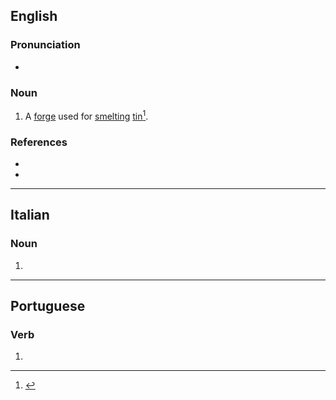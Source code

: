 ==English==
{{rfv|en}}

===Pronunciation===
* {{IPA|en|/foʊd͡ʒ/}}

===Noun===
{{en-noun}}

# {{lb|en|UK|dialect|Cornwall|dated}} A [[forge]] used for [[smelt]]ing [[tin]]<ref>{{R:Raymond Glossary}}</ref>.

===References===
<references/>
* {{R:Webster 1913}}
* {{R:OED}}

----

==Italian==

===Noun===
{{head|it|noun form|g=f}}

# {{plural of|it|foga}}

----

==Portuguese==

===Verb===
{{head|pt|verb form}}

# {{pt-verb form of|fugir<u-o>}}